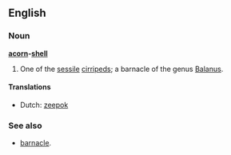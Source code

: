 ==English==
{{rfc-auto}}
===Noun===
'''[[acorn]]-[[shell]]'''
# {{zoology}} One of the [[sessile]] [[cirripeds]]; a barnacle of the genus [[Balanus]].

====Translations====
{{top}}
*Dutch: [[zeepok]] {{m}}
{{mid}}
{{bottom}}

===See also===
* [[barnacle]].